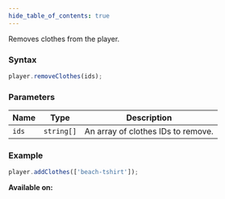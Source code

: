 ```yaml
---
hide_table_of_contents: true
---
```



Removes clothes from the player.

### Syntax

```js
player.removeClothes(ids);
```

### Parameters

| Name  | Type       | Description                        |
| ----- | ---------- | ---------------------------------- |
| `ids` | `string[]` | An array of clothes IDs to remove. |

### Example

```js
player.addClothes(['beach-tshirt']);
```

**Available on:** <ClientTag /> <ServerTag />
